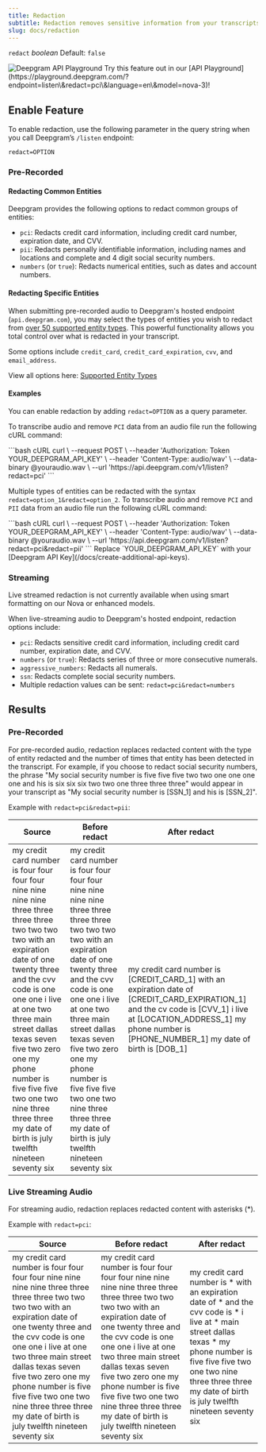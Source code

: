 ```yaml
---
title: Redaction
subtitle: Redaction removes sensitive information from your transcripts.
slug: docs/redaction
---
```



`redact` *boolean* Default: `false`

<div class="flex flex-row gap-2">
<Markdown src="../snippets/pre-recorded.mdx" /> <Markdown src="../snippets/streaming.mdx" /> <Markdown src="../snippets/en-only.mdx" />
</div>

<div class="api-playground-call">
<span>
<img src="https://res.cloudinary.com/deepgram/image/upload/v1717523786/devex/codey-greeting_rekqe1.svg" alt="Deepgram API Playground"/>   Try this feature out in our [API Playground](https://playground.deepgram.com/?endpoint=listen\&redact=pci\&language=en\&model=nova-3)!
</span>
</div>

## Enable Feature

To enable redaction, use the following parameter in the query string when you call Deepgram’s `/listen` endpoint:

`redact=OPTION`

### Pre-Recorded

#### Redacting Common Entities

Deepgram provides the following options to redact common groups of entities:

* `pci`: Redacts credit card information, including credit card number, expiration date, and CVV.
* `pii`: Redacts personally identifiable information, including names and locations and complete and 4 digit social security numbers.
* `numbers` (or `true`): Redacts numerical entities, such as dates and account numbers.

#### Redacting Specific Entities

When submitting pre-recorded audio to Deepgram's hosted endpoint (`api.deepgram.com`), you may select the types of entities you wish to redact from [over 50 supported entity types](/docs/supported-entity-types). This powerful functionality allows you total control over what is redacted in your transcript.

Some options include `credit_card`, `credit_card_expiration`, `cvv`, and `email_address`.

View all options here: [Supported Entity Types](/docs/supported-entity-types)

#### Examples

You can enable redaction by adding `redact=OPTION` as a query parameter.

To transcribe audio and remove `PCI` data from an audio file run the following cURL command:

<CodeGroup>
  ```bash cURL
  curl \
    --request POST \
    --header 'Authorization: Token YOUR_DEEPGRAM_API_KEY' \
    --header 'Content-Type: audio/wav' \
    --data-binary @youraudio.wav \
    --url 'https://api.deepgram.com/v1/listen?redact=pci'
  ```
</CodeGroup>

Multiple types of entities can be redacted with the syntax `redact=option_1&redact=option_2`. To transcribe audio and remove `PCI` and `PII` data from an audio file run the following cURL command:

<CodeGroup>
  ```bash cURL
  curl \
    --request POST \
    --header 'Authorization: Token YOUR_DEEPGRAM_API_KEY' \
    --header 'Content-Type: audio/wav' \
    --data-binary @youraudio.wav \
    --url 'https://api.deepgram.com/v1/listen?redact=pci&redact=pii'
  ```
</CodeGroup>

<Warning>
  Replace `YOUR_DEEPGRAM_API_KEY` with your [Deepgram API Key](/docs/create-additional-api-keys).
</Warning>

### Streaming

<Warning>
  Live streamed redaction is not currently available when using smart formatting on our Nova or enhanced models.
</Warning>

When live-streaming audio to Deepgram's hosted endpoint, redaction options include:

* `pci`: Redacts sensitive credit card information, including credit card number, expiration date, and CVV.
* `numbers` (or `true`): Redacts series of three or more consecutive numerals.
* `aggressive_numbers`: Redacts all numerals.
* `ssn`: Redacts complete social security numbers.
* Multiple redaction values can be sent: `redact=pci&redact=numbers`

## Results

### Pre-Recorded

For pre-recorded audio, redaction replaces redacted content with the type of entity redacted and the number of times that entity has been detected in the transcript. For example, if you choose to redact social security numbers, the phrase "My social security number is five five five two two one one one one and his is six six six two two one three three three" would appear in your transcript as "My social security number is \[SSN\_1] and his is \[SSN\_2]".

Example with `redact=pci&redact=pii`:

| Source                                                                                                                                                                                                                                                                                                                                                                                   | Before redact                                                                                                                                                                                                                                                                                                                                                                            | After redact                                                                                                                                                                                                                              |
| ---------------------------------------------------------------------------------------------------------------------------------------------------------------------------------------------------------------------------------------------------------------------------------------------------------------------------------------------------------------------------------------- | ---------------------------------------------------------------------------------------------------------------------------------------------------------------------------------------------------------------------------------------------------------------------------------------------------------------------------------------------------------------------------------------- | ----------------------------------------------------------------------------------------------------------------------------------------------------------------------------------------------------------------------------------------- |
| my credit card number is four four four four nine nine nine nine three three three three two two two two with an expiration date of one twenty three and the cvv code is one one one i live at one two three main street dallas texas seven five two zero one my phone number is five five five two one two nine three three three my date of birth is july twelfth nineteen seventy six | my credit card number is four four four four nine nine nine nine three three three three two two two two with an expiration date of one twenty three and the cvv code is one one one i live at one two three main street dallas texas seven five two zero one my phone number is five five five two one two nine three three three my date of birth is july twelfth nineteen seventy six | my credit card number is \[CREDIT\_CARD\_1] with an expiration date of \[CREDIT\_CARD\_EXPIRATION\_1] and the cv code is \[CVV\_1] i live at \[LOCATION\_ADDRESS\_1] my phone number is \[PHONE\_NUMBER\_1] my date of birth is \[DOB\_1] |

### Live Streaming Audio

For streaming audio, redaction replaces redacted content with asterisks (\*).

Example with `redact=pci`:

| Source                                                                                                                                                                                                                                                                                                                                                                                   | Before redact                                                                                                                                                                                                                                                                                                                                                                            | After redact                                                                                                                                                                                                                                         |
| ---------------------------------------------------------------------------------------------------------------------------------------------------------------------------------------------------------------------------------------------------------------------------------------------------------------------------------------------------------------------------------------- | ---------------------------------------------------------------------------------------------------------------------------------------------------------------------------------------------------------------------------------------------------------------------------------------------------------------------------------------------------------------------------------------- | ---------------------------------------------------------------------------------------------------------------------------------------------------------------------------------------------------------------------------------------------------- |
| my credit card number is four four four four nine nine nine nine three three three three two two two two with an expiration date of one twenty three and the cvv code is one one one i live at one two three main street dallas texas seven five two zero one my phone number is five five five two one two nine three three three my date of birth is july twelfth nineteen seventy six | my credit card number is four four four four nine nine nine nine three three three three two two two two with an expiration date of one twenty three and the cvv code is one one one i live at one two three main street dallas texas seven five two zero one my phone number is five five five two one two nine three three three my date of birth is july twelfth nineteen seventy six | my credit card number is \* with an expiration date of \* and the cvv code is \* i live at \* main street dallas texas \* my phone number is five five five two one two nine three three three my date of birth is july twelfth nineteen seventy six |
